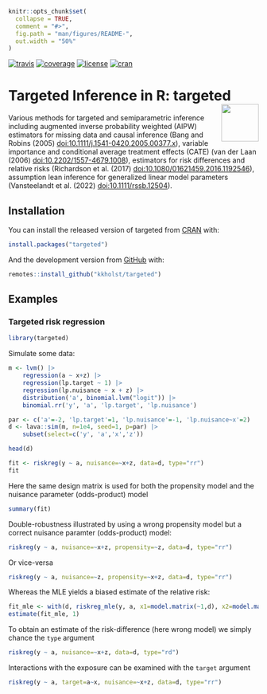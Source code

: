 <!-- README.md is generated from README.Rmd. Please edit that file -->


```r
knitr::opts_chunk$set(
  collapse = TRUE,
  comment = "#>",
  fig.path = "man/figures/README-",
  out.width = "50%"
)
```

<!-- badges: start -->
  [![travis](https://travis-ci.com/kkholst/targeted.svg?branch=main)](https://travis-ci.com/kkholst/targeted)
  [![coverage](https://codecov.io/github/kkholst/targeted/coverage.svg?branch=main)](https://app.codecov.io/github/kkholst/targeted?branch=main)
  [![license](https://img.shields.io/badge/License-Apache%202.0-blue.svg)](https://opensource.org/licenses/apache-2.0)
  [![cran](https://www.r-pkg.org/badges/version-last-release/targeted)](https://cranlogs.r-pkg.org/downloads/total/last-month/targeted)
<!-- badges: end -->


# Targeted Inference in R: targeted <a href="https://kkholst.github.io/targeted"><img src="man/figures/logo.svg" align="right" height="75" /></a>
<!-- # Targeted Inference in R: targeted <a href="https://targetlib.org/r/"><img src="man/figures/logo.svg" align="right" height="75" /></a> -->

Various methods for targeted and semiparametric inference including augmented
inverse probability weighted (AIPW) estimators for missing data and causal
inference (Bang and Robins (2005) <doi:10.1111/j.1541-0420.2005.00377.x>),
variable importance and conditional average treatment effects (CATE) (van der
Laan (2006) <doi:10.2202/1557-4679.1008>), estimators for risk differences and
relative risks (Richardson et al. (2017) <doi:10.1080/01621459.2016.1192546>),
assumption lean inference for generalized linear model parameters (Vansteelandt
et al. (2022) <doi:10.1111/rssb.12504>).


## Installation

You can install the released version of targeted from [CRAN](<https://CRAN.R-project.org>) with:

```r
install.packages("targeted")
```

And the development version from [GitHub](<https://github.com/kkholst/targeted>) with:

```r
remotes::install_github("kkholst/targeted")
```

## Examples


### Targeted risk regression

```r
library(targeted)
```

Simulate some data:

```r
m <- lvm() |>
    regression(a ~ x+z) |>
    regression(lp.target ~ 1) |>
    regression(lp.nuisance ~ x + z) |>
    distribution('a', binomial.lvm("logit")) |>
    binomial.rr('y', 'a', 'lp.target', 'lp.nuisance')

par <- c('a'=-2, 'lp.target'=1, 'lp.nuisance'=-1, 'lp.nuisance~x'=2)
d <- lava::sim(m, n=1e4, seed=1, p=par) |>
    subset(select=c('y', 'a','x','z'))

head(d)
```

```r
fit <- riskreg(y ~ a, nuisance=~x+z, data=d, type="rr")
fit
```

Here the same design matrix is used for both the propensity model and
the nuisance parameter (odds-product) model

```r
summary(fit)
```

Double-robustness illustrated by using a wrong propensity
model but a correct nuisance paramter (odds-product) model:

```r
riskreg(y ~ a, nuisance=~x+z, propensity=~z, data=d, type="rr")
```

Or vice-versa

```r
riskreg(y ~ a, nuisance=~z, propensity=~x+z, data=d, type="rr")
```

Whereas the MLE yields a biased estimate of the relative risk:

```r
fit_mle <- with(d, riskreg_mle(y, a, x1=model.matrix(~1,d), x2=model.matrix(~z, d)))
estimate(fit_mle, 1)
```

To obtain an estimate of the risk-difference (here wrong model) we simply chance the `type` argument

```r
riskreg(y ~ a, nuisance=~x+z, data=d, type="rd")
```


Interactions with the exposure can be examined with the `target` argument

```r
riskreg(y ~ a, target=a~x, nuisance=~x+z, data=d, type="rr")
```
